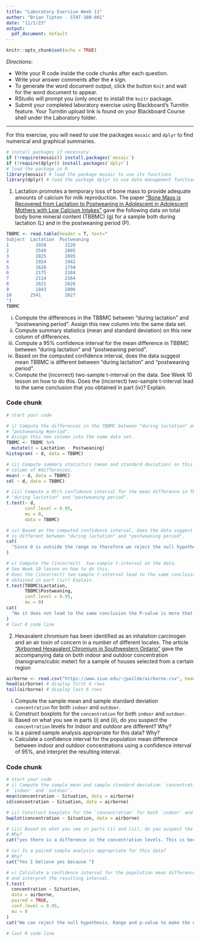 ```yaml
---
title: "Laboratory Exercise Week 11"
author: "Brian Tipton - STAT-380-001"
date: "11/1/23"
output:
  pdf_document: default
---
```


```r
knitr::opts_chunk$set(echo = TRUE)
```

*Directions*: 

* Write your R code inside the code chunks after each question.
* Write your answer comments after the `#` sign.
* To generate the word document output, click the button `Knit` and wait for the word document to appear.
* RStudio will prompt you (only once) to install the `knitr` package.
* Submit your completed laboratory exercise using Blackboard's Turnitin feature. Your Turnitin upload link is found on your Blackboard Course shell under the Laboratory folder.

***

For this exercise, you will need to use the packages `mosaic` and `dplyr` to find numerical and graphical summaries.



```r
# install packages if necessary
if (!require(mosaic)) install.packages(`mosaic`)
if (!require(dplyr)) install.packages(`dplyr`)
# load the package in R
library(mosaic) # load the package mosaic to use its functions
library(dplyr) # load the package dplyr to use data management functions
```



1. Lactation promotes a temporary loss of bone mass to provide adequate amounts of calcium for milk reproduction. The paper ["Bone Mass is Recovered from Lactation to Postweaning in Adolescent in Adolescent Mothers with Low Calcium Intakes"](https://www.ncbi.nlm.nih.gov/pubmed/15531682) gave the following data on total body bone mineral content (TBBMC) (g) for a sample both during lactation (L) and in the postweaning period (P).  

```r
TBBMC <- read.table(header = T, text="
Subject	 Lactation	Postweaning
1	       1928	      2126
2	       2549	      2885
3	       2825	      2895
4	       1924	      1942
5	       1628	      1750
6	       2175	      2184
7	       2114	      2164
8	       2621	      2626
9	       1843	      2006
10	     2541	      2627
")
TBBMC
```

  i) Compute the differences in the TBBMC between "during lactation" and "postweaning period". Assign this new column into the same data set.  
  ii) Compute summary statistics (mean and standard deviation) on this new column of differences.  
  iii) Compute a 95\% confidence interval for the mean difference in TBBMC between "during lactation" and "postweaning period".    
  iv) Based on the computed confidence interval, does the data suggest mean TBBMC is different between "during lactation" and "postweaning period".    
  v) Compute the (incorrect)  two-sample t-interval on the data. See Week 10 lesson on how to do this. Does the (incorrect) two-sample t-interval lead to the same conclusion that you obtained in part (iv)? Explain.



### Code chunk
```r
# start your code

# i) Compute the differences in the TBBMC between "during lactation" and
# "postweaning #period".
# Assign this new column into the same data set.
TBBMC <- TBBMC %>%
  mutate(d = Lactation - Postweaning)
histogram( ~ d, data = TBBMC)

# ii) Compute summary statistics (mean and standard deviation) on this new
# column of #differences.
mean( ~ d, data = TBBMC)
sd( ~ d, data = TBBMC)

# iii) Compute a 95\% confidence interval for the mean difference in TBBMC between
# "during lactation" and "postweaning period".
t.test(~ d,
       conf.level = 0.95,
       mu = 0,
       data = TBBMC)

# iv) Based on the computed confidence interval, does the data suggest mean TBBMC
# is different between "during lactation" and "postweaning period".
cat(
  "Since 0 is outside the range so therefore we reject the null hypothesis.\nSo therefore there is a significant difference between the mean"
)

# v) Compute the (incorrect)  two-sample t-interval on the data.
# See Week 10 lesson on how to do this.
# Does the (incorrect) two-sample t-interval lead to the same conclusion that you
# obtained in part (iv)? Explain.
t.test(TBBMC$Lactation,
       TBBMC$Postweaning,
       conf.level = 0.95,
       mu = 0)
cat(
  "No it does not lead to the same conclusion the P-value is more that alpha (0.56 > 0.05)\nso we do not have sufficient evidence to reject our null.\nGiven failure to reject null hypothesis there is not a significant difference."
)
# last R code line
```


2. Hexavalent chromium has been identified as an inhalation carcinogen and an air toxin of concern in a number of different locales. The article ["Airborned Hexavalent Chromium in Southwestern Ontario"](https://goo.gl/xjTQM5) gave the accompanying data on both indoor and outdoor concentration (nanograms/cubic meter) for a sample of houses selected from a certain region

```r
airborne <- read.csv("https://www.siue.edu/~jpailde/airborne.csv", header = TRUE)
head(airborne) # display first 6 rows
tail(airborne) # display last 6 rows
```

  i) Compute the sample mean and sample standard deviation `concentration` for both `indoor` and `outdoor`.   
  ii) Construct boxplots for the `concentration` for both `indoor` and `outdoor`.    
  iii) Based on what you see in parts (i) and (ii), do you suspect the `concentration` levels for indoor and outdoor are different? Why?  
  iv) Is a paired sample analysis appropriate for this data? Why?  
  v) Calculate a confidence interval for the population mean difference between indoor and outdoor concentrations using a confidence interval of 95\%, and interpret the resulting interval.  

### Code chunk
```r
# start your code
# i) Compute the sample mean and sample standard deviation `concentration` for both
# `indoor` and `outdoor`.
mean(concentration ~ Situation, data = airborne)
sd(concentration ~ Situation, data = airborne)

# ii) Construct boxplots for the `concentration` for both `indoor` and `outdoor`.    
bwplot(concentration ~ Situation, data = airborne)

# iii) Based on what you see in parts (i) and (ii), do you suspect the `concentration` levels for indoor and outdoor are different? 
# Why?  
cat("yes there is a difference in the concentration levels. This is because ")

# iv) Is a paired sample analysis appropriate for this data? 
# Why?
cat("Yes I believe yes because ")

# v) Calculate a confidence interval for the population mean difference between indoor and outdoor concentrations using a confidence interval of 95\%,
# and interpret the resulting interval.
t.test(
  concentration ~ Situation,
  data = airborne,
  paired = TRUE,
  conf.level = 0.95,
  mu = 0
)
cat("We can reject the null hypothesis. Range and p-value to make the decision.")

# last R code line
```
